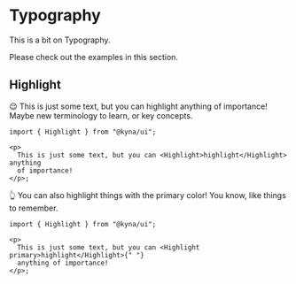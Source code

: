 
<Meta title="Typography/introduction" />

# Typography

This is a bit on Typography.

Please check out the examples in this section.

## Highlight

😌 This is just some text, but you can <Highlight>highlight</Highlight> anything of importance! Maybe <Highlight>new terminology</Highlight> to learn, or key concepts.

```tsx
import { Highlight } from "@kyna/ui";

<p>
  This is just some text, but you can <Highlight>highlight</Highlight> anything
  of importance!
</p>;
```

👆 You can also <Highlight primary>highlight</Highlight> things with the primary color! You know, like things to <Highlight primary>remember</Highlight>.

```tsx
import { Highlight } from "@kyna/ui";

<p>
  This is just some text, but you can <Highlight primary>highlight</Highlight>{" "}
  anything of importance!
</p>;
```

